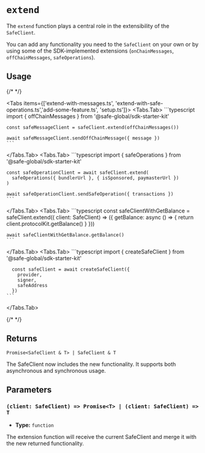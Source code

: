 
# `extend`

The `extend` function plays a central role in the extensibility of the `SafeClient`. 

You can add any functionality you need to the `SafeClient` on your own or by using some of the SDK-implemented extensions (`onChainMessages`, `offChainMessages`, `safeOperations`).

## Usage

{/* <!-- vale off --> */}

<Tabs items={['extend-with-messages.ts', 'extend-with-safe-operations.ts','add-some-feature.ts', 'setup.ts']}>
  <Tabs.Tab>
    ```typescript
    import { offChainMessages } from '@safe-global/sdk-starter-kit'

    const safeMessageClient = safeClient.extend(offChainMessages())    

    await safeMessageClient.sendOffChainMessage({ message })
    ```
  </Tabs.Tab>
  <Tabs.Tab>
    ```typescript
    import { safeOperations } from '@safe-global/sdk-starter-kit'

    const safeOperationClient = await safeClient.extend(
      safeOperations({ bundlerUrl }, { isSponsored, paymasterUrl })
    )

    await safeOperationClient.sendSafeOperation({ transactions })
    ```
  </Tabs.Tab>
  <Tabs.Tab>
    ```typescript
    const safeClientWithGetBalance = safeClient.extend(( client: SafeClient) => ({
      getBalance: async () => {
        return client.protocolKit.getBalance()
      }
    }))

    await safeClientWithGetBalance.getBalance()
    ```
  </Tabs.Tab>
  <Tabs.Tab>
    ```typescript
      import { createSafeClient } from '@safe-global/sdk-starter-kit'

      const safeClient = await createSafeClient({
        provider,  
        signer,
        safeAddress
      })
    ```
  </Tabs.Tab>
</Tabs>

{/* <!-- vale on --> */}

## Returns

`Promise<SafeClient & T> | SafeClient & T`

The SafeClient now includes the new functionality. It supports both asynchronous and synchronous usage.

## Parameters

### `(client: SafeClient) => Promise<T> | (client: SafeClient) => T`

- **Type:** `function`

The extension function will receive the current SafeClient and merge it with the new returned functionality.